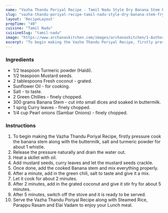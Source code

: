 ---
name: "Vazha Thandu Poriyal Recipe - Tamil Nadu Style Dry Banana Stem Fry"
slug: "vazha-thandu-poriyal-recipe-tamil-nadu-style-dry-banana-stem-fry"
layout: 'RecipeLayout'
prepTime: "40"
cuisine: "Tamil Nadu"
cuisineSlug: "tamil-nadu"
image: "https://www.archanaskitchen.com/images/archanaskitchen/1-Author/sibyl_sunitha/Tamil_Nadu_Style_Vazha_Thandu_Poriyal_Recipe__Dry_Banana_Stem_Fry_Recipe.jpg"
excerpt: "To begin making the Vazha Thandu Poriyal Recipe, firstly pressure cook the banana stem along with the buttermilk, salt and turmeric powder for about 1 whistle"
---

### Ingredients

- 1/2 teaspoon Turmeric powder (Haldi).
- 1/2 teaspoon Mustard seeds.
- 2 tablespoons Fresh coconut - grated.
- Sunflower Oil - for cooking.
- Salt - to taste.
- 2 Green Chillies - finely chopped.
- 300 grams Banana Stem - cut into small dices and soaked in buttermilk.
- 1 sprig Curry leaves - finely chopped.
- 1/4 cup Pearl onions (Sambar Onions) - finely chopped.

### Instructions

1. To begin making the Vazha Thandu Poriyal Recipe, firstly pressure cook the banana stem along with the buttermilk, salt and turmeric powder for about 1 whistle.
1. Release the pressure naturally and drain the water out.
1. Heat a skillet with oil.
1. Add mustard seeds, curry leaves and let the mustard seeds crackle.
1. Once done, add the cooked Banana stem and mix everything properly.
1. After a minute, add in the green chili, salt to taste and give it a mix.
1. Let it cook for about 2 minutes.
1. After 2 minutes, add in the grated coconut and give it stir fry for about 5 minutes.
1. After 5 minutes, switch off the stove and it is ready to be served.
1. Serve the Vazha Thandu Poriyal Recipe along with Steamed Rice, Parappu Rasam and Elai Vadam to enjoy your Lunch meal.
